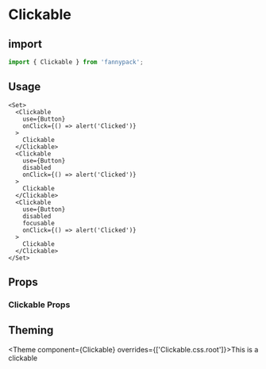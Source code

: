 
# Clickable

## import

```js
import { Clickable } from 'fannypack';
```

## Usage

```jsx-live
<Set>
  <Clickable
    use={Button}
    onClick={() => alert('Clicked')}
  >
    Clickable
  </Clickable>
  <Clickable
    use={Button}
    disabled
    onClick={() => alert('Clicked')}
  >
    Clickable
  </Clickable>
  <Clickable
    use={Button}
    disabled
    focusable
    onClick={() => alert('Clicked')}
  >
    Clickable
  </Clickable>
</Set>
```

## Props

### Clickable Props

## Theming

<Theme component={Clickable} overrides={['Clickable.css.root']}>This is a clickable</Theme>
